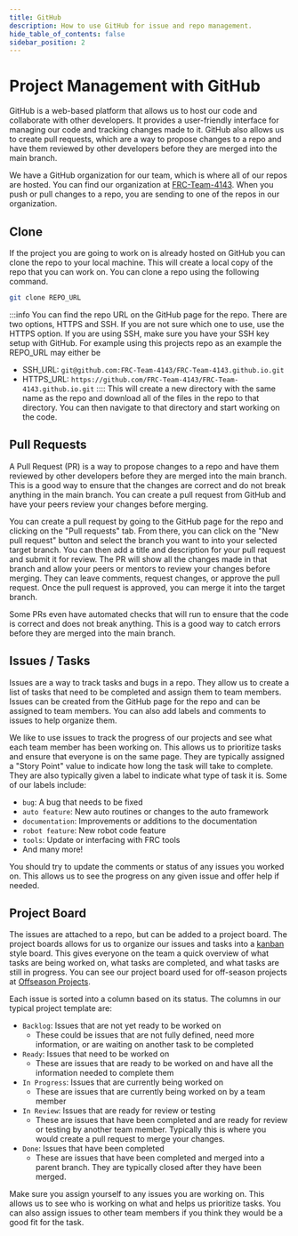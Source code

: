 ---
title: GitHub
description: How to use GitHub for issue and repo management.
hide_table_of_contents: false
sidebar_position: 2
---

# Project Management with GitHub
GitHub is a web-based platform that allows us to host our code and collaborate with other developers. It provides a user-friendly interface for managing our code and tracking changes made to it. GitHub also allows us to create pull requests, which are a way to propose changes to a repo and have them reviewed by other developers before they are merged into the main branch.

We have a GitHub organization for our team, which is where all of our repos are hosted. You can find our organization at [FRC-Team-4143](https://github.com/FRC-Team-4143). When you push or pull changes to a repo, you are sending to one of the repos in our organization.

## Clone
If the project you are going to work on is already hosted on GitHub you can clone the repo to your local machine. This will create a local copy of the repo that you can work on. You can clone a repo using the following command.
```bash
git clone REPO_URL
```
:::info
You can find the repo URL on the GitHub page for the repo. There are two options, HTTPS and SSH. If you are not sure which one to use, use the HTTPS option. If you are using SSH, make sure you have your SSH key setup with GitHub. For example using this projects repo as an example the REPO_URL may either be
   - SSH_URL: `git@github.com:FRC-Team-4143/FRC-Team-4143.github.io.git`
   - HTTPS_URL: `https://github.com/FRC-Team-4143/FRC-Team-4143.github.io.git`
::::
This will create a new directory with the same name as the repo and download all of the files in the repo to that directory. You can then navigate to that directory and start working on the code.

## Pull Requests
A Pull Request (PR) is a way to propose changes to a repo and have them reviewed by other developers before they are merged into the main branch. This is a good way to ensure that the changes are correct and do not break anything in the main branch. You can create a pull request from GitHub and have your peers review your changes before merging.

You can create a pull request by going to the GitHub page for the repo and clicking on the "Pull requests" tab. From there, you can click on the "New pull request" button and select the branch you want to into your selected target branch. You can then add a title and description for your pull request and submit it for review. The PR will show all the changes made in that branch and allow your peers or mentors to review your changes before merging. They can leave comments, request changes, or approve the pull request. Once the pull request is approved, you can merge it into the target branch.

Some PRs even have automated checks that will run to ensure that the code is correct and does not break anything. This is a good way to catch errors before they are merged into the main branch.

## Issues / Tasks
Issues are a way to track tasks and bugs in a repo. They allow us to create a list of tasks that need to be completed and assign them to team members. Issues can be created from the GitHub page for the repo and can be assigned to team members. You can also add labels and comments to issues to help organize them.

We like to use issues to track the progress of our projects and see what each team member has been working on. This allows us to prioritize tasks and ensure that everyone is on the same page. They are typically assigned a "Story Point" value to indicate how long the task will take to complete. They are also typically given a label to indicate what type of task it is. Some of our labels include:
 - `bug`: A bug that needs to be fixed
 - `auto feature`: New auto routines or changes to the auto framework
 - `documentation`: Improvements or additions to the documentation
 - `robot feature`: New robot code feature
 - `tools`: Update or interfacing with FRC tools
 - And many more!

You should try to update the comments or status of any issues you worked on. This allows us to see the progress on any given issue and offer help if needed.

## Project Board
The issues are attached to a repo, but can be added to a project board. The project boards allows for us to organize our issues and tasks into a [kanban](https://kanbantool.com/kanban-board-examples) style board. This gives everyone on the team a quick overview of what tasks are being worked on, what tasks are completed, and what tasks are still in progress. You can see our project board used for off-season projects at [Offseason Projects](https://github.com/orgs/FRC-Team-4143/projects/6).

Each issue is sorted into a column based on its status. The columns in our typical project template are:
   - `Backlog`: Issues that are not yet ready to be worked on
      - These could be issues that are not fully defined, need more information, or are waiting on another task to be completed
   - `Ready`: Issues that need to be worked on
      - These are issues that are ready to be worked on and have all the information needed to complete them
   - `In Progress`: Issues that are currently being worked on
      - These are issues that are currently being worked on by a team member
   - `In Review`: Issues that are ready for review or testing
      - These are issues that have been completed and are ready for review or testing by another team member. Typically this is where you would create a pull request to merge your changes.
   - `Done`: Issues that have been completed
      - These are issues that have been completed and merged into a parent branch. They are typically closed after they have been merged.

Make sure you assign yourself to any issues you are working on. This allows us to see who is working on what and helps us prioritize tasks. You can also assign issues to other team members if you think they would be a good fit for the task.